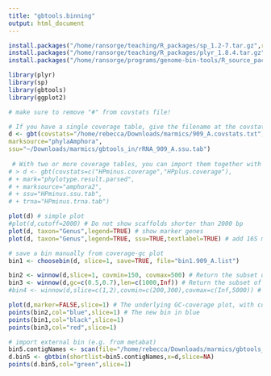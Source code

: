 ```yaml
---
title: "gbtools.binning"
output: html_document
---
```


```r
install.packages("/home/ransorge/teaching/R_packages/sp_1.2-7.tar.gz",repos=NULL,type="source")
install.packages("/home/ransorge/teaching/R_packages/plyr_1.8.4.tar.gz",repos=NULL,type="source")
install.packages("/home/ransorge/programs/genome-bin-tools/R_source_package/gbtools_2.5.8.tar.gz",repos=NULL,type="source")

```

```r

library(plyr)
library(sp)
library(gbtools)
library(ggplot2)


```

```r

# make sure to remove "#" from covstats file!

# If you have a single coverage table, give the filename at the covstats= option
d <- gbt(covstats="/home/rebecca/Downloads/marmics/909_A.covstats.txt", mark="/home/rebecca/Downloads/marmics/gbtools_in/phylotype.result.parsed",
marksource="phylaAmphora",
ssu="~/Downloads/marmics/gbtools_in/rRNA_909_A.ssu.tab")
          
 # With two or more coverage tables, you can import them together with the c() function
# > d <- gbt(covstats=c("HPminus.coverage","HPplus.coverage"), 
# + mark="phylotype.result.parsed",
# + marksource="amphora2",
# + ssu="HPminus.ssu.tab",
# + trna="HPminus.trna.tab")

```

```r

plot(d) # simple plot
#plot(d,cutoff=2000) # Do not show scaffolds shorter than 2000 bp
plot(d, taxon="Genus",legend=TRUE) # show marker genes
plot(d, taxon="Genus",legend=TRUE, ssu=TRUE,textlabel=TRUE) # add 16S marker


```

```r

# save a bin manually from coverage-gc plot
bin1 <- choosebin(d, slice=1, save=TRUE, file="bin1.909_A.list")

bin2 <- winnow(d,slice=1, covmin=150, covmax=500) # Return the subset of contigs in d which have coverage above 200 in sample 1
bin3 <- winnow(d,gc=c(0.5,0.7),len=c(1000,Inf)) # Return the subset of scaffolds in d that have GC between 20-50%, and length above 1000
#bin4 <- winnow(d,slice=c(1,2),covmin=c(200,300),covmax=c(Inf,5000)) # Subset of contigs that have coverage above 200 in sample 1, and between 300-5000 in sample 2.
```

```r

plot(d,marker=FALSE,slice=1) # The underlying GC-coverage plot, with coloring turned off
points(bin2,col="blue",slice=1) # The new bin in blue
points(bin1,col="black",slice=1)
points(bin3,col="red",slice=1)

# import external bin (e.g. from metabat)
bin5.contigNames <- scan(file="/home/rebecca/Downloads/marmics/gbtools_in/909_A.metabat.1.contigNames",what=character())
d.bin5 <- gbtbin(shortlist=bin5.contigNames,x=d,slice=NA)
points(d.bin5,col="green",slice=1)

```
